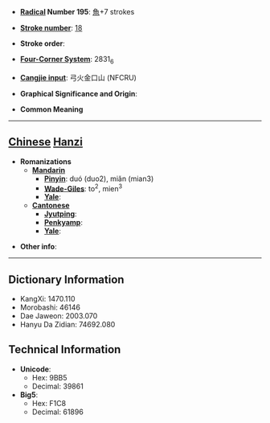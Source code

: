 * '''[[Wiktionary:Chinese radical index| Radical]] Number 195''': [[Wiktionary:Chinese radical index 魚|魚]]+7 strokes

* '''[[Wiktionary:Chinese total strokes index|Stroke number]]''': [[Wiktionary:Chinese total strokes index 18|18]]

* '''Stroke order''': 

* '''[[Wiktionary:Chinese four corner index|Four-Corner System]]''': 2831<sub>6</sub>

* '''[[Wiktionary:Chinese Cangjie index|Cangjie input]]''': 弓火金口山 (NFCRU)

* '''Graphical Significance and Origin''': 

* '''Common Meaning'''

----

== [[Chinese]] [[Hanzi]] ==

* '''Romanizations'''
** '''[[Mandarin]]'''
*** '''[[Pinyin]]''': duó (duo2), miǎn (mian3)
*** '''[[Wade-Giles]]''': to<sup>2</sup>, mien<sup>3</sup>
*** '''[[Yale]]''': 
** '''[[Cantonese]]'''
*** '''[[Jyutping]]''':
*** '''[[Penkyamp]]''': 
*** '''[[Yale]]''': 

* '''Other info''': 

----

== Dictionary Information ==

* KangXi: 1470.110
* Morobashi: 46146
* Dae Jaweon: 2003.070
* Hanyu Da Zidian: 74692.080

== Technical Information ==

* '''Unicode''':
** Hex: 9BB5
** Decimal: 39861
* '''Big5''':
** Hex: F1C8
** Decimal: 61896